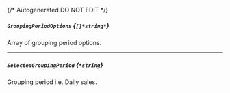 {/* Autogenerated DO NOT EDIT  */}
##### `GroupingPeriodOptions` *{`[]*string*`}*
Array of grouping period options.

---
##### `SelectedGroupingPeriod` *{`*string`}*
Grouping period i.e. Daily sales.


